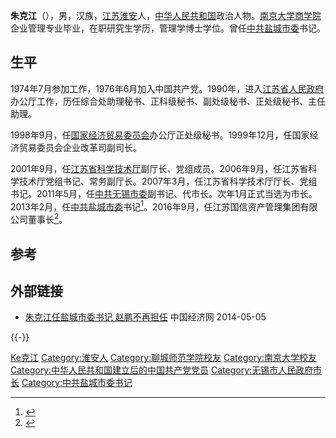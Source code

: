 '''朱克江'''（{{bd|1957年|9月|catIdx=Z}}），男，汉族，[[江苏|江苏]][[淮安|淮安]]人，[[中华人民共和国|中华人民共和国]]政治人物。[[南京大学商学院|南京大学商学院]]企业管理专业毕业，在职研究生学历，管理学博士学位。曾任[[中共盐城市委|中共盐城市委]]书记。

== 生平 ==
1974年7月参加工作，1976年6月加入中国共产党。1990年，进入[[江苏省人民政府|江苏省人民政府]]办公厅工作，历任综合处助理秘书、正科级秘书、副处级秘书、正处级秘书、主任助理。

1998年9月，任[[国家经济贸易委员会|国家经济贸易委员会]]办公厅正处级秘书。1999年12月，任国家经济贸易委员会企业改革司副司长。

2001年9月，任[[江苏省科学技术厅|江苏省科学技术厅]]副厅长、党组成员。2006年9月，任江苏省科学技术厅党组书记、常务副厅长。2007年3月，任江苏省科学技术厅厅长、党组书记。2011年5月，任[[中共无锡市委|中共无锡市委]]副书记、代市长。次年1月正式当选为市长。2013年2月，任[[中共盐城市委|中共盐城市委]]书记<ref>{{cite news|title = 王荣平任江苏盐城市委书记，朱克江不再担任|url = http://www.thepaper.cn/newsDetail_forward_1532142|accessdate = 2016-09-21|publisher = 澎湃新闻|archive-date = 2018-07-03|archive-url = https://web.archive.org/web/20180703050546/http://www.thepaper.cn/newsDetail_forward_1532142|dead-url = no}}</ref>。2016年9月，任江苏国信资产管理集团有限公司董事长<ref>{{cite news |title = 盐城市委原书记朱克江任江苏国信资产管理集团有限公司董事长 |url = http://www.thepaper.cn/newsDetail_forward_1540384 |accessdate = 2016-10-09 |publisher = 澎湃新闻 |archive-date = 2016-10-10 |archive-url = https://web.archive.org/web/20161010211951/http://www.thepaper.cn/newsDetail_forward_1540384 |dead-url = no }}</ref>。

== 参考 ==
{{Reflist|30em}}

== 外部链接 ==
* [http://district.ce.cn/newarea/sddy/201302/28/t20130228_24154850.shtml 朱克江任盐城市委书记 赵鹏不再担任] {{Wayback|url=http://district.ce.cn/newarea/sddy/201302/28/t20130228_24154850.shtml |date=20161015053910 }} 中国经济网 2014-05-05

{{-}}
{{start box}}
{{s-bus}}
{{s-before|[[马秋林|马秋林]]}}
{{s-title|[[江苏省国信资产管理集团|江苏省国信资产管理集团有限公司]]董事长|2016年10月－2017年9月}}
{{s-after|[[王晖|王晖]]}}
{{s-ppo|cpc}}
{{s-before|[[赵鹏（江苏)|赵 鹏]]}}
{{s-title|[[中国共产党盐城市委员会|中国共产党盐城市委员会]]书记|2013年2月－2016年9月}}
{{s-after|[[王荣平|王荣平]]}}
{{s-gov|prc}}
{{s-before|[[毛小平|毛小平]]}}
{{s-title|[[无锡市人民政府|无锡市人民政府]]市长|2011年5月－2013年3月}}
{{s-after|[[汪泉|汪 泉]]}}
{{end box}}

{{Authority control}}
{{DEFAULTSORT:Zhu朱}}
[[Category:朱姓|Ke克江]]
[[Category:淮安人|Category:淮安人]]
[[Category:聊城师范学院校友|Category:聊城师范学院校友]]
[[Category:南京大学校友|Category:南京大学校友]]
[[Category:中华人民共和国建立后的中国共产党党员|Category:中华人民共和国建立后的中国共产党党员]]
[[Category:无锡市人民政府市长|Category:无锡市人民政府市长]]
[[Category:中共盐城市委书记|Category:中共盐城市委书记]]